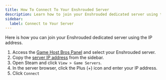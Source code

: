 ```yaml
---
title: How To Connect To Your Enshrouded Server
description: Learn how to join your Enshrouded dedicated server using the IP address.
sidebar:
  label: Connect to Your Server
---
```


Here is how you can join your Enshrouded dedicated server using the IP address.

1. Access the [Game Host Bros Panel](https://panel.gamehostbros.com/) and select your Enshrouded server.
2. Copy the [server IP address](https://www.youtube.com/watch?v=Ap7DtDF-wYg) from the sidebar.
3. Open Steam and click `View > Game Servers`.
4. In the server browser, click the Plus (+) icon and enter your IP address.
5. Click `Connect`